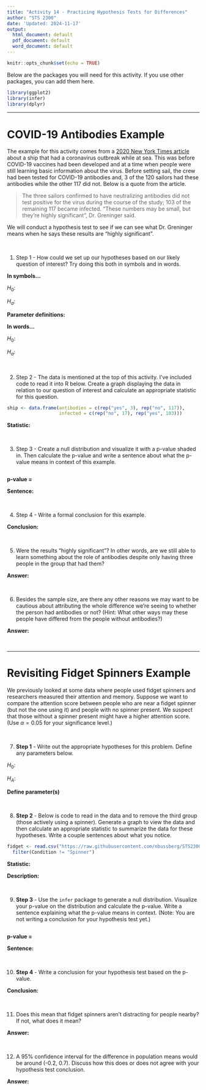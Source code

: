 ```yaml
---
title: "Activity 14 - Practicing Hypothesis Tests for Differences"
author: "STS 2300"
date: 'Updated: 2024-11-17'
output:
  html_document: default
  pdf_document: default
  word_document: default
---
```


```r
knitr::opts_chunk$set(echo = TRUE)
```

Below are the packages you will need for this activity. If you use other packages, you can add them here.

```r
library(ggplot2)
library(infer)
library(dplyr)
```

---

# COVID-19 Antibodies Example

The example for this activity comes from a [2020 New York Times article](https://www.nytimes.com/2020/08/19/health/coronavirus-fishing-boat.html) about a ship that had a coronavirus outbreak while at sea. This was before COVID-19 vaccines had been developed and at a time when people were still learning basic information about the virus. Before setting sail, the crew had been tested for COVID-19 antibodies and, 3 of the 120 sailors had these antibodies while the other 117 did not. Below is a quote from the article.

> The three sailors confirmed to have neutralizing antibodies did not test positive for the virus during the course of the study; 103 of the remaining 117 became infected. "These numbers may be small, but they’re highly significant", Dr. Greninger said.

We will conduct a hypothesis test to see if we can see what Dr. Greninger means when he says these results are "highly significant".

<br>


1. Step 1 - How could we set up our hypotheses based on our likely question of interest? Try doing this both in symbols and in words.

**In symbols...** 

$H_0$:

$H_a$:

**Parameter definitions:**


**In words...**

$H_0$:

$H_a$:

<br>


2. Step 2 - The data is mentioned at the top of this activity. I've included code to read it into R below. Create a graph displaying the data in relation to our question of interest and calculate an appropriate statistic for this question.

```r
ship <- data.frame(antibodies = c(rep("yes", 3), rep("no", 117)),
                   infected = c(rep("no", 17), rep("yes", 103)))
```

**Statistic:**

<br>


3. Step 3 - Create a null distribution and visualize it with a p-value shaded in. Then calculate the p-value and write a sentence about what the p-value means in context of this example.

```r

```

**p-value = **

**Sentence: **

<br>


4. Step 4 - Write a formal conclusion for this example.

**Conclusion:**

<br>


5. Were the results "highly significant"? In other words, are we still able to learn something about the role of antibodies despite only having three people in the group that had them?

**Answer:**

<br>


6. Besides the sample size, are there any other reasons we may want to be cautious about attributing the whole difference we're seeing to whether the person had antibodies or not? (Hint: What other ways may these people have differed from the people without antibodies?)

**Answer:**

<br>


---

# Revisiting Fidget Spinners Example

We previously looked at some data where people used fidget spinners and researchers measured their attention and memory. Suppose we want to compare the attention score between people who are near a fidget spinner (but not the one using it) and people with no spinner present. We suspect that those without a spinner present might have a higher attention score. (Use $\alpha = 0.05$ for your significance level.)

<br>

7. **Step 1** - Write out the appropriate hypotheses for this problem. Define any parameters below.

$H_0:$

$H_A:$

**Define parameter(s)**

<br>


8. **Step 2** - Below is code to read in the data and to remove the third group (those actively using a spinner). Generate a graph to view the data and then calculate an appropriate statistic to summarize the data for these hypotheses. Write a couple sentences about what you notice.

```r
fidget <- read.csv("https://raw.githubusercontent.com/nbussberg/STS2300-Fall2024/refs/heads/main/Data/fidget_spinners.csv") %>%
  filter(Condition != "Spinner")
```

**Statistic:**

**Description:**

<br>


9. **Step 3** - Use the `infer` package to generate a null distribution. Visualize your p-value on the distribution and calculate the p-value. Write a sentence explaining what the p-value means in context. (Note: You are not writing a conclusion for your hypothesis test yet.)

```r

```

**p-value =**

**Sentence:**

<br>


10. **Step 4** - Write a conclusion for your hypothesis test based on the p-value.

**Conclusion:**


<br>


11. Does this mean that fidget spinners aren't distracting for people nearby? If not, what does it mean?

**Answer:**


<br>


12. A 95% confidence interval for the difference in population means would be around (-0.2, 0.7). Discuss how this does or does not agree with your hypothesis test conclusion.

**Answer:**
